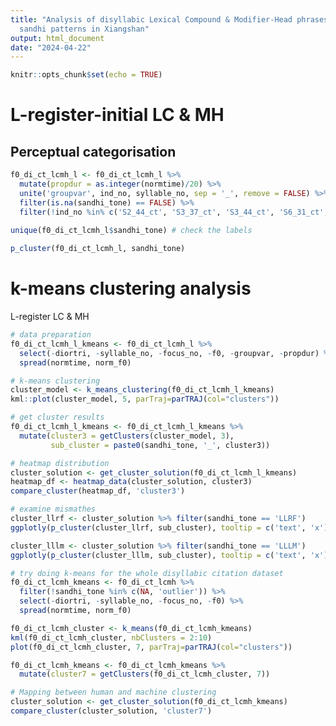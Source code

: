 ```yaml
---
title: "Analysis of disyllabic Lexical Compound & Modifier-Head phrases citation tone
  sandhi patterns in Xiangshan"
output: html_document
date: "2024-04-22"
---
```


```r
knitr::opts_chunk$set(echo = TRUE)
```

# L-register-initial LC & MH

## Perceptual categorisation
```r
f0_di_ct_lcmh_l <- f0_di_ct_lcmh_l %>% 
  mutate(propdur = as.integer(normtime)/20) %>% 
  unite('groupvar', ind_no, syllable_no, sep = '_', remove = FALSE) %>% 
  filter(is.na(sandhi_tone) == FALSE) %>% 
  filter(!ind_no %in% c('S2_44_ct', 'S3_37_ct', 'S3_44_ct', 'S6_31_ct', 'S6_39_ct', 'S7_33_ct')) 
  
unique(f0_di_ct_lcmh_l$sandhi_tone) # check the labels

p_cluster(f0_di_ct_lcmh_l, sandhi_tone)
```



# k-means clustering analysis

L-register LC & MH
```r
# data preparation
f0_di_ct_lcmh_l_kmeans <- f0_di_ct_lcmh_l %>% 
  select(-diortri, -syllable_no, -focus_no, -f0, -groupvar, -propdur) %>% 
  spread(normtime, norm_f0)

# k-means clustering
cluster_model <- k_means_clustering(f0_di_ct_lcmh_l_kmeans)
kml::plot(cluster_model, 5, parTraj=parTRAJ(col="clusters"))

# get cluster results
f0_di_ct_lcmh_l_kmeans <- f0_di_ct_lcmh_l_kmeans %>% 
  mutate(cluster3 = getClusters(cluster_model, 3),
         sub_cluster = paste0(sandhi_tone, '_', cluster3))

# heatmap distribution
cluster_solution <- get_cluster_solution(f0_di_ct_lcmh_l_kmeans)
heatmap_df <- heatmap_data(cluster_solution, cluster3)
compare_cluster(heatmap_df, 'cluster3')
```
```r
# examine mismathes
cluster_llrf <- cluster_solution %>% filter(sandhi_tone == 'LLRF')
ggplotly(p_cluster(cluster_llrf, sub_cluster), tooltip = c('text', 'x'))

cluster_lllm <- cluster_solution %>% filter(sandhi_tone == 'LLLM')
ggplotly(p_cluster(cluster_lllm, sub_cluster), tooltip = c('text', 'x'))
```

```r
# try doing k-means for the whole disyllabic citation dataset
f0_di_ct_lcmh_kmeans <- f0_di_ct_lcmh %>% 
  filter(!sandhi_tone %in% c(NA, 'outlier')) %>% 
  select(-diortri, -syllable_no, -focus_no, -f0) %>% 
  spread(normtime, norm_f0)

f0_di_ct_lcmh_cluster <- k_means(f0_di_ct_lcmh_kmeans)
kml(f0_di_ct_lcmh_cluster, nbClusters = 2:10) 
plot(f0_di_ct_lcmh_cluster, 7, parTraj=parTRAJ(col="clusters"))

f0_di_ct_lcmh_kmeans <- f0_di_ct_lcmh_kmeans %>% 
  mutate(cluster7 = getClusters(f0_di_ct_lcmh_cluster, 7))

# Mapping between human and machine clustering
cluster_solution <- get_cluster_solution(f0_di_ct_lcmh_kmeans)
compare_cluster(cluster_solution, 'cluster7')
```
